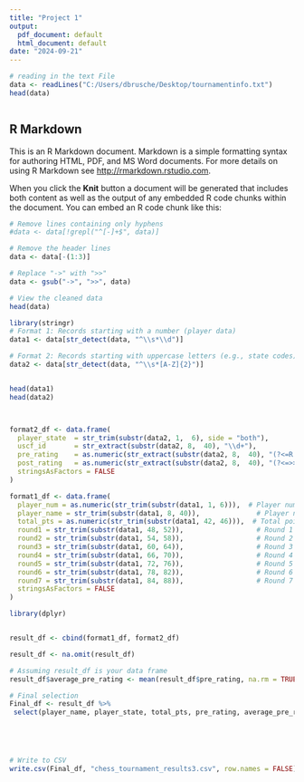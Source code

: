 ---
title: "Project 1"
output:
  pdf_document: default
  html_document: default
date: "2024-09-21"
---

```{r setup, include=FALSE}
# reading in the text File 
data <- readLines("C:/Users/dbrusche/Desktop/tournamentinfo.txt")
head(data)



```

## R Markdown

This is an R Markdown document. Markdown is a simple formatting syntax for authoring HTML, PDF, and MS Word documents. For more details on using R Markdown see <http://rmarkdown.rstudio.com>.

When you click the **Knit** button a document will be generated that includes both content as well as the output of any embedded R code chunks within the document. You can embed an R code chunk like this:

```{r cars4}

# Remove lines containing only hyphens
#data <- data[!grepl("^[-]+$", data)]

# Remove the header lines
data <- data[-(1:3)]

# Replace "->" with ">>"
data <- gsub("->", ">>", data)

# View the cleaned data
head(data)

library(stringr)
# Format 1: Records starting with a number (player data)
data1 <- data[str_detect(data, "^\\s*\\d")]

# Format 2: Records starting with uppercase letters (e.g., state codes)
data2 <- data[str_detect(data, "^\\s*[A-Z]{2}")]


head(data1)
head(data2)




```

```{r cars3}
format2_df <- data.frame(
  player_state  = str_trim(substr(data2, 1,  6), side = "both"),
  uscf_id       = str_extract(substr(data2, 8,  40), "\\d+"),
  pre_rating    = as.numeric(str_extract(substr(data2, 8,  40), "(?<=R: )\\d+")),
  post_rating   = as.numeric(str_extract(substr(data2, 8,  40), "(?<=>>)\\d+")),
  stringsAsFactors = FALSE
)

format1_df <- data.frame(
  player_num = as.numeric(str_trim(substr(data1, 1, 6))),  # Player number
  player_name = str_trim(substr(data1, 8, 40)),              # Player name
  total_pts = as.numeric(str_trim(substr(data1, 42, 46))),  # Total points
  round1 = str_trim(substr(data1, 48, 52)),                  # Round 1 result
  round2 = str_trim(substr(data1, 54, 58)),                  # Round 2 result
  round3 = str_trim(substr(data1, 60, 64)),                  # Round 3 result
  round4 = str_trim(substr(data1, 66, 70)),                  # Round 4 result
  round5 = str_trim(substr(data1, 72, 76)),                  # Round 5 result
  round6 = str_trim(substr(data1, 78, 82)),                  # Round 6 result
  round7 = str_trim(substr(data1, 84, 88)),                  # Round 7 result
  stringsAsFactors = FALSE
)

```


```{r cars2}

library(dplyr)


result_df <- cbind(format1_df, format2_df)

result_df <- na.omit(result_df)

# Assuming result_df is your data frame
result_df$average_pre_rating <- mean(result_df$pre_rating, na.rm = TRUE)

# Final selection
Final_df <- result_df %>%
 select(player_name, player_state, total_pts, pre_rating, average_pre_rating)





# Write to CSV
write.csv(Final_df, "chess_tournament_results3.csv", row.names = FALSE)

  
  
  

```